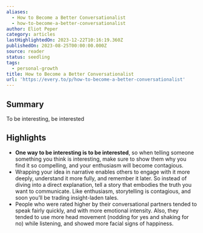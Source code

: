 ```yaml
---
aliases:
  - How to Become a Better Conversationalist
  - how-to-become-a-better-conversationalist
author: Eliot Peper
category: articles
lastHighlightedOn: 2023-12-22T10:16:19.360Z
publishedOn: 2023-08-25T00:00:00.000Z
source: reader
status: seedling
tags:
  - personal-growth
title: How to Become a Better Conversationalist
url: 'https://every.to/p/how-to-become-a-better-conversationalist'
---
```

## Summary

To be interesting, be interested

## Highlights

- **One way to be interesting is to be interested**, so when telling someone something you think is interesting, make sure to show them why you find it so compelling, and your enthusiasm will become contagious.
- Wrapping your idea in narrative enables others to engage with it more deeply, understand it more fully, and remember it later. So instead of diving into a direct explanation, tell a story that embodies the truth you want to communicate. Like enthusiasm, storytelling is contagious, and soon you’ll be trading insight-laden tales.
- People who were rated higher by their conversational partners tended to speak fairly quickly, and with more emotional intensity. Also, they tended to use more head movement (nodding for yes and shaking for no) while listening, and showed more facial signs of happiness.
